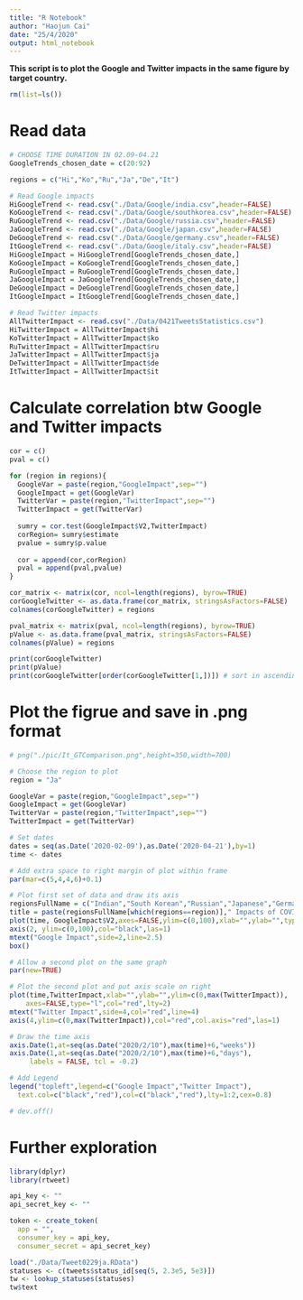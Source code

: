 ---
title: "R Notebook"
author: "Haojun Cai"
date: "25/4/2020"
output: html_notebook
---

**This script is to plot the Google and Twitter impacts in the same figure by target country.**

```{r}
rm(list=ls())
```


# Read data

```{r}
# CHOOSE TIME DURATION IN 02.09-04.21
GoogleTrends_chosen_date = c(20:92) 

regions = c("Hi","Ko","Ru","Ja","De","It")

# Read Google impacts
HiGoogleTrend <- read.csv("./Data/Google/india.csv",header=FALSE)
KoGoogleTrend <- read.csv("./Data/Google/southkorea.csv",header=FALSE)
RuGoogleTrend <- read.csv("./Data/Google/russia.csv",header=FALSE)
JaGoogleTrend <- read.csv("./Data/Google/japan.csv",header=FALSE)
DeGoogleTrend <- read.csv("./Data/Google/germany.csv",header=FALSE)
ItGoogleTrend <- read.csv("./Data/Google/italy.csv",header=FALSE)
HiGoogleImpact = HiGoogleTrend[GoogleTrends_chosen_date,]
KoGoogleImpact = KoGoogleTrend[GoogleTrends_chosen_date,]
RuGoogleImpact = RuGoogleTrend[GoogleTrends_chosen_date,]
JaGoogleImpact = JaGoogleTrend[GoogleTrends_chosen_date,]
DeGoogleImpact = DeGoogleTrend[GoogleTrends_chosen_date,]
ItGoogleImpact = ItGoogleTrend[GoogleTrends_chosen_date,]

# Read Twitter impacts
AllTwitterImpact <- read.csv("./Data/0421TweetsStatistics.csv")
HiTwitterImpact = AllTwitterImpact$hi
KoTwitterImpact = AllTwitterImpact$ko
RuTwitterImpact = AllTwitterImpact$ru
JaTwitterImpact = AllTwitterImpact$ja
DeTwitterImpact = AllTwitterImpact$de
ItTwitterImpact = AllTwitterImpact$it
```


# Calculate correlation btw Google and Twitter impacts

```{r}
cor = c()
pval = c()

for (region in regions){
  GoogleVar = paste(region,"GoogleImpact",sep="")
  GoogleImpact = get(GoogleVar)
  TwitterVar = paste(region,"TwitterImpact",sep="")
  TwitterImpact = get(TwitterVar)
  
  sumry = cor.test(GoogleImpact$V2,TwitterImpact)
  corRegion= sumry$estimate
  pvalue = sumry$p.value
  
  cor = append(cor,corRegion)
  pval = append(pval,pvalue)
}

cor_matrix <- matrix(cor, ncol=length(regions), byrow=TRUE)
corGoogleTwitter <- as.data.frame(cor_matrix, stringsAsFactors=FALSE)
colnames(corGoogleTwitter) = regions

pval_matrix <- matrix(pval, ncol=length(regions), byrow=TRUE)
pValue <- as.data.frame(pval_matrix, stringsAsFactors=FALSE)
colnames(pValue) = regions

print(corGoogleTwitter)
print(pValue)
print(corGoogleTwitter[order(corGoogleTwitter[1,])]) # sort in ascending order
```


# Plot the figrue and save in .png format

```{r}
# png("./pic/It_GTComparison.png",height=350,width=700)

# Choose the region to plot
region = "Ja"

GoogleVar = paste(region,"GoogleImpact",sep="")
GoogleImpact = get(GoogleVar)
TwitterVar = paste(region,"TwitterImpact",sep="")
TwitterImpact = get(TwitterVar)

# Set dates
dates = seq(as.Date('2020-02-09'),as.Date('2020-04-21'),by=1) 
time <- dates

# Add extra space to right margin of plot within frame
par(mar=c(5,4,4,6)+0.1)

# Plot first set of data and draw its axis
regionsFullName = c("Indian","South Korean","Russian","Japanese","German","Italian")
title = paste(regionsFullName[which(regions==region)]," Impacts of COVID-19 on Google and Twitter",sep="")
plot(time, GoogleImpact$V2,axes=FALSE,ylim=c(0,100),xlab="",ylab="",type="l",col="black",main=title)
axis(2, ylim=c(0,100),col="black",las=1)
mtext("Google Impact",side=2,line=2.5)
box()

# Allow a second plot on the same graph
par(new=TRUE)

# Plot the second plot and put axis scale on right
plot(time,TwitterImpact,xlab="",ylab="",ylim=c(0,max(TwitterImpact)), 
    axes=FALSE,type="l",col="red",lty=2)
mtext("Twitter Impact",side=4,col="red",line=4) 
axis(4,ylim=c(0,max(TwitterImpact)),col="red",col.axis="red",las=1)

# Draw the time axis
axis.Date(1,at=seq(as.Date("2020/2/10"),max(time)+6,"weeks"))
axis.Date(1,at=seq(as.Date("2020/2/10"),max(time)+6,"days"),
     labels = FALSE, tcl = -0.2)

# Add Legend
legend("topleft",legend=c("Google Impact","Twitter Impact"),
  text.col=c("black","red"),col=c("black","red"),lty=1:2,cex=0.8)

# dev.off()
```


# Further exploration

```{r}
library(dplyr)
library(rtweet)
```


```{r}
api_key <- ""
api_secret_key <- ""

token <- create_token(
  app = "",
  consumer_key = api_key,
  consumer_secret = api_secret_key)
```


```{r}
load("./Data/Tweet0229ja.RData")
statuses <- c(tweets$status_id[seq(5, 2.3e5, 5e3)])
tw <- lookup_statuses(statuses)
tw$text
```


